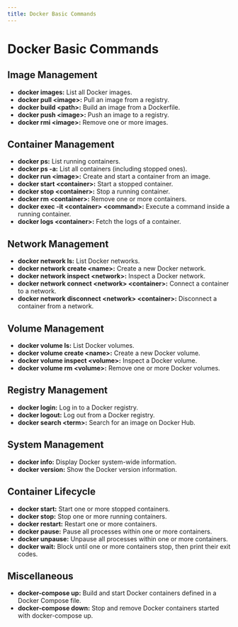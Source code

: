 ```yaml
---
title: Docker Basic Commands
---
```


# Docker Basic Commands

## Image Management

- **docker images:** List all Docker images.
- **docker pull \<image>:** Pull an image from a registry.
- **docker build \<path>:** Build an image from a Dockerfile.
- **docker push \<image>:** Push an image to a registry.
- **docker rmi \<image>:** Remove one or more images.

## Container Management

- **docker ps:** List running containers.
- **docker ps -a:** List all containers (including stopped ones).
- **docker run \<image>:** Create and start a container from an image.
- **docker start \<container>:** Start a stopped container.
- **docker stop \<container>:** Stop a running container.
- **docker rm \<container>:** Remove one or more containers.
- **docker exec -it \<container> \<command>:** Execute a command inside a running container.
- **docker logs \<container>:** Fetch the logs of a container.

## Network Management

- **docker network ls:** List Docker networks.
- **docker network create \<name>:** Create a new Docker network.
- **docker network inspect \<network>:** Inspect a Docker network.
- **docker network connect \<network> \<container>:** Connect a container to a network.
- **docker network disconnect \<network> \<container>:** Disconnect a container from a network.

## Volume Management

- **docker volume ls:** List Docker volumes.
- **docker volume create \<name>:** Create a new Docker volume.
- **docker volume inspect \<volume>:** Inspect a Docker volume.
- **docker volume rm \<volume>:** Remove one or more Docker volumes.

## Registry Management

- **docker login:** Log in to a Docker registry.
- **docker logout:** Log out from a Docker registry.
- **docker search \<term>:** Search for an image on Docker Hub.

## System Management

- **docker info:** Display Docker system-wide information.
- **docker version:** Show the Docker version information.

## Container Lifecycle

- **docker start:** Start one or more stopped containers.
- **docker stop:** Stop one or more running containers.
- **docker restart:** Restart one or more containers.
- **docker pause:** Pause all processes within one or more containers.
- **docker unpause:** Unpause all processes within one or more containers.
- **docker wait:** Block until one or more containers stop, then print their exit codes.

## Miscellaneous

- **docker-compose up:** Build and start Docker containers defined in a Docker Compose file.
- **docker-compose down:** Stop and remove Docker containers started with docker-compose up.
